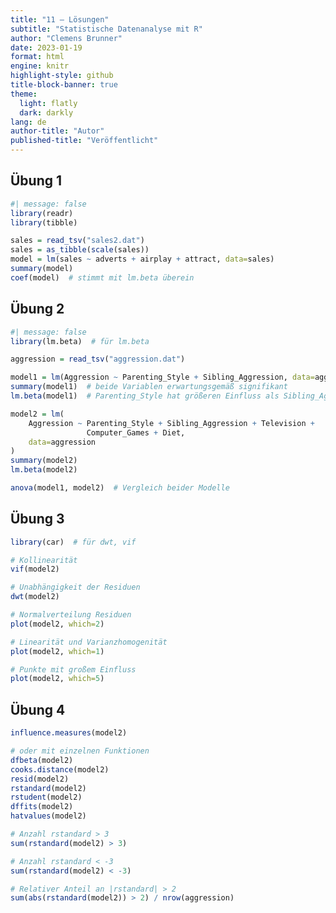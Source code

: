 ```yaml
---
title: "11 – Lösungen"
subtitle: "Statistische Datenanalyse mit R"
author: "Clemens Brunner"
date: 2023-01-19
format: html
engine: knitr
highlight-style: github
title-block-banner: true
theme:
  light: flatly
  dark: darkly
lang: de
author-title: "Autor"
published-title: "Veröffentlicht"
---
```


## Übung 1

```r
#| message: false
library(readr)
library(tibble)

sales = read_tsv("sales2.dat")
sales = as_tibble(scale(sales))
model = lm(sales ~ adverts + airplay + attract, data=sales)
summary(model)
coef(model)  # stimmt mit lm.beta überein
```


## Übung 2

```r
#| message: false
library(lm.beta)  # für lm.beta

aggression = read_tsv("aggression.dat")

model1 = lm(Aggression ~ Parenting_Style + Sibling_Aggression, data=aggression)
summary(model1)  # beide Variablen erwartungsgemäß signifikant
lm.beta(model1)  # Parenting_Style hat größeren Einfluss als Sibling_Aggression

model2 = lm(
    Aggression ~ Parenting_Style + Sibling_Aggression + Television +
                 Computer_Games + Diet,
    data=aggression
)
summary(model2)
lm.beta(model2)

anova(model1, model2)  # Vergleich beider Modelle
```


## Übung 3

```r
library(car)  # für dwt, vif

# Kollinearität
vif(model2)

# Unabhängigkeit der Residuen
dwt(model2)

# Normalverteilung Residuen
plot(model2, which=2)

# Linearität und Varianzhomogenität
plot(model2, which=1)

# Punkte mit großem Einfluss
plot(model2, which=5)
```


## Übung 4

```r
influence.measures(model2)
```

```r
# oder mit einzelnen Funktionen
dfbeta(model2)
cooks.distance(model2)
resid(model2)
rstandard(model2)
rstudent(model2)
dffits(model2)
hatvalues(model2)
```

```r
# Anzahl rstandard > 3
sum(rstandard(model2) > 3)

# Anzahl rstandard < -3
sum(rstandard(model2) < -3)

# Relativer Anteil an |rstandard| > 2
sum(abs(rstandard(model2)) > 2) / nrow(aggression)
```
